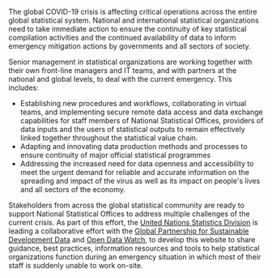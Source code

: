 
The global COVID-19 crisis is affecting critical operations across the entire
global statistical system. National and international statistical organizations
need to take immediate action to ensure the continuity of key statistical
compilation activities and the continued availability of data to inform
emergency mitigation actions by governments and all sectors of society.

Senior management in statistical organizations are working together with their
own front-line managers and IT teams, and with partners at the national and
global levels, to deal with the current emergency. This includes:

- Establishing new procedures and workflows, collaborating in virtual teams, and
  implementing secure remote data access and data exchange capabilities for
  staff members of National Statistical Offices, providers of data inputs and
  the users of statistical outputs to remain effectively linked together
  throughout the statistical value chain.
- Adapting and innovating data production methods and processes to ensure
  continuity of major official statistical programmes
- Addressing the increased need for data openness and accessibility to meet the
  urgent demand for reliable and accurate information on the spreading and
  impact of the virus as well as its impact on people's lives and all sectors of
  the economy.

Stakeholders from across the global statistical community are ready to support
National Statistical Offices to address multiple challenges of the current
crisis. As part of this effort, the
[United Nations Statistics Division](https://unstats.un.org/home/) is leading a
collaborative effort with the
[Global Partnership for Sustainable Development Data](http://www.data4sdgs.org/)
and [Open Data Watch](https://opendatawatch.com/), to develop this website to
share guidance, best practices, information resources and tools to help
statistical organizations function during an emergency situation in which most
of their staff is suddenly unable to work on-site.
